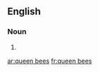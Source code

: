 ==English==

===Noun===
{{head|en|plural}}

# {{plural of|queen bee|lang=en}}

[[ar:queen bees]]
[[fr:queen bees]]